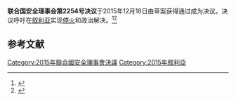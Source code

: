 {{Infobox UN resolution
| number = 2254
| organ =SC
| date =12月18日 
| year =2015年
| meeting =7588
| code =S/RES/2254
| document = http://www.un.org/en/ga/search/view_doc.asp?symbol=S/RES/2254%20(2015)
| for =15<ref>{{cite news|title=Security Council Unanimously Adopts Resolution 2254 (2015), Endorsing Road Map for Peace Process in Syria, Setting Timetable for Talks|url= http://www.un.org/press/en/2015/sc12171.doc.htm|publisher=U.N.|date=18 December 2015}}</ref>
| abstention =0
| absent =0
| presentnotvoting =
| against = 0
| subject = Road Map for Peace in Syria
| result =一致通过
| image = Syria (orthographic projection).svg
| caption =
}}

'''联合国安全理事会第2254号决议'''于2015年12月18日由草案获得通过成为决议。决议呼吁在[[叙利亚|叙利亚]]实现[[停火|停火]]和政治解决。<ref name=RT>{{cite news|title=UN Security Council unanimously adopts Syrian roadmap resolution|url=https://www.rt.com/news/326466-un-syria-resolution-terror/|publisher=RT|date=18 December 2015|accessdate=2016-12-23|archive-date=2019-05-11|archive-url=https://web.archive.org/web/20190511003701/https://www.rt.com/news/326466-un-syria-resolution-terror/|dead-url=yes}}</ref><ref name=bbc>{{cite news|title=Syria war: UN Security Council unanimously backs peace plan|url=http://www.bbc.com/news/world-middle-east-35138011|publisher=BBC|date=18 December 2015|accessdate=2016-12-23|archive-date=2019-02-03|archive-url=https://web.archive.org/web/20190203155127/https://www.bbc.com/news/world-middle-east-35138011|dead-url=no}}</ref>

==参考文献==
{{reflist}}

{{UNSCR 2015}}
[[Category:2015年聯合國安全理事會決議|Category:2015年聯合國安全理事會決議]]
[[Category:2015年敘利亞|Category:2015年敘利亞]]